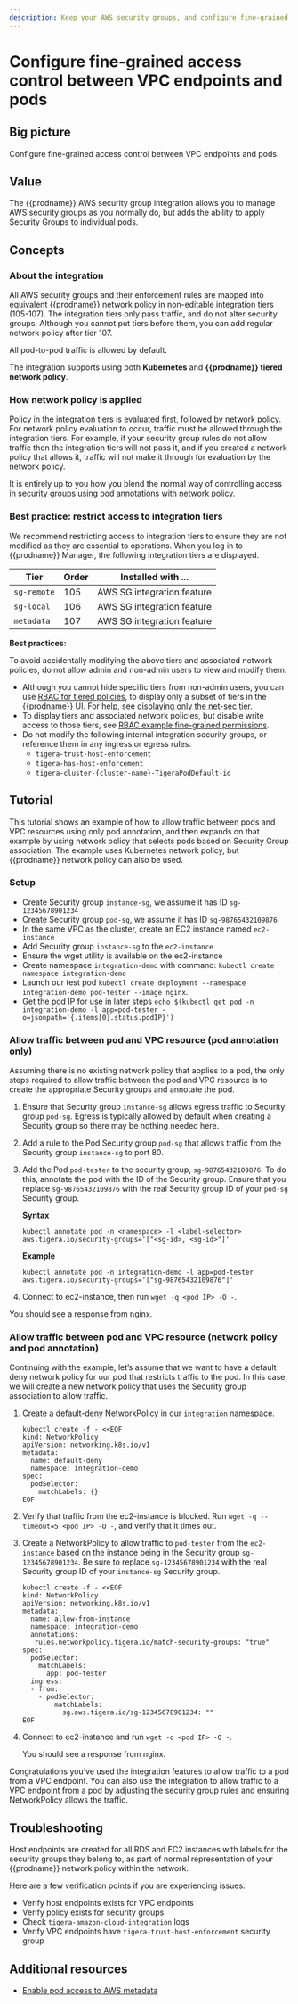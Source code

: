 ```yaml
---
description: Keep your AWS security groups, and configure fine-grained access control between VPC endpoints and pods.
---
```


# Configure fine-grained access control between VPC endpoints and pods

## Big picture

Configure fine-grained access control between VPC endpoints and pods.

## Value

The {{prodname}} AWS security group integration allows you to manage AWS security groups as you normally do, but adds the ability to apply Security Groups to individual pods.

## Concepts

### About the integration

All AWS security groups and their enforcement rules are mapped into equivalent {{prodname}} network policy in non-editable integration tiers (105-107). The integration tiers only pass traffic, and do not alter security groups. Although you cannot put tiers before them, you can add regular network policy after tier 107.

All pod-to-pod traffic is allowed by default.

The integration supports using both **Kubernetes** and **{{prodname}} tiered network policy**.

### How network policy is applied

Policy in the integration tiers is evaluated first, followed by network policy. For network policy evaluation to occur, traffic must be allowed through the integration tiers. For example, if your security group rules do not allow traffic then the integration tiers will not pass it, and if you created a network policy that allows it, traffic will not make it through for evaluation by the network policy.

It is entirely up to you how you blend the normal way of controlling access in security groups using pod annotations with network policy.

### Best practice: restrict access to integration tiers

We recommend restricting access to integration tiers to ensure they are not modified as they are essential to operations. When you log in to {{prodname}} Manager, the following integration tiers are displayed.

| Tier        | Order | Installed with ...         |
| ----------- | ----- | -------------------------- |
| `sg-remote` | 105   | AWS SG integration feature |
| `sg-local`  | 106   | AWS SG integration feature |
| `metadata`  | 107   | AWS SG integration feature |

**Best practices:**

To avoid accidentally modifying the above tiers and associated network policies, do not allow admin and non-admin users to view and modify them.

- Although you cannot hide specific tiers from non-admin users, you can use [RBAC for tiered policies](../../policy-tiers/rbac-tiered-policies.mdx), to display only a subset of tiers in the {{prodname}} UI. For help, see [displaying only the net-sec tier](../../policy-tiers/rbac-tiered-policies.mdx#user-can-only-view-a-specific-tier).
- To display tiers and associated network policies, but disable write access to those tiers, see [RBAC example fine-grained permissions](../../policy-tiers/rbac-tiered-policies.mdx#fine-grained-rbac-for-policies-and-tiers).
- Do not modify the following internal integration security groups, or reference them in any ingress or egress rules.
  - `tigera-trust-host-enforcement`
  - `tigera-has-host-enforcement`
  - `tigera-cluster-{cluster-name}-TigeraPodDefault-id`

## Tutorial

This tutorial shows an example of how to allow traffic between pods and VPC resources using only pod annotation, and then expands on that example by using network policy that selects pods based on Security Group association. The example uses Kubernetes network policy, but {{prodname}} network policy can also be used.

### Setup

- Create Security group `instance-sg`, we assume it has ID `sg-12345678901234`
- Create Security group `pod-sg`, we assume it has ID `sg-98765432109876`
- In the same VPC as the cluster, create an EC2 instance named `ec2-instance`
- Add Security group `instance-sg` to the `ec2-instance`
- Ensure the wget utility is available on the ec2-instance
- Create namespace `integration-demo` with command: `kubectl create namespace integration-demo`
- Launch our test pod `kubectl create deployment --namespace integration-demo pod-tester --image nginx`.
- Get the pod IP for use in later steps `echo $(kubectl get pod -n integration-demo -l app=pod-tester -o=jsonpath='{.items[0].status.podIP}')`

### Allow traffic between pod and VPC resource (pod annotation only)

Assuming there is no existing network policy that applies to a pod, the only steps required to allow traffic between the pod and VPC resource is to create the appropriate Security groups and annotate the pod.

1. Ensure that Security group `instance-sg` allows egress traffic to Security group `pod-sg`. Egress is typically allowed by default when creating a Security group so there may be nothing needed here.
1. Add a rule to the Pod Security group `pod-sg` that allows traffic from the Security group `instance-sg` to port 80.
1. Add the Pod `pod-tester` to the security group, `sg-98765432109876`. To do this, annotate the pod with the ID of the Security group. Ensure that you replace `sg-98765432109876` with the real Security group ID of your `pod-sg` Security group.

   **Syntax**

   ```
   kubectl annotate pod -n <namespace> -l <label-selector> aws.tigera.io/security-groups='["<sg-id>, <sg-id>"]'
   ```

   **Example**

   ```
   kubectl annotate pod -n integration-demo -l app=pod-tester aws.tigera.io/security-groups='["sg-98765432109876"]'
   ```

1. Connect to ec2-instance, then run `wget -q <pod IP> -O -`.

You should see a response from nginx.

### Allow traffic between pod and VPC resource (network policy and pod annotation)

Continuing with the example, let’s assume that we want to have a default deny network policy for our pod that restricts traffic to the pod. In this case, we will create a new network policy that uses the Security group association to allow traffic.

1. Create a default-deny NetworkPolicy in our `integration` namespace.

   ```
   kubectl create -f - <<EOF
   kind: NetworkPolicy
   apiVersion: networking.k8s.io/v1
   metadata:
     name: default-deny
     namespace: integration-demo
   spec:
     podSelector:
       matchLabels: {}
   EOF
   ```

1. Verify that traffic from the ec2-instance is blocked. Run `wget -q --timeout=5 <pod IP> -O -`, and verify that it times out.
1. Create a NetworkPolicy to allow traffic to `pod-tester` from the `ec2-instance` based on the instance being in the Security group `sg-12345678901234`. Be sure to replace `sg-12345678901234` with the real Security group ID of your `instance-sg` Security group.

   ```
   kubectl create -f - <<EOF
   kind: NetworkPolicy
   apiVersion: networking.k8s.io/v1
   metadata:
     name: allow-from-instance
     namespace: integration-demo
     annotations:
      rules.networkpolicy.tigera.io/match-security-groups: "true"
   spec:
     podSelector:
       matchLabels:
         app: pod-tester
     ingress:
     - from:
       - podSelector:
           matchLabels:
             sg.aws.tigera.io/sg-12345678901234: ""
   EOF
   ```

1. Connect to ec2-instance and run `wget -q <pod IP> -O -`.

   You should see a response from nginx.

Congratulations you’ve used the integration features to allow traffic to a pod from a VPC endpoint. You can also use the integration to allow traffic to a VPC endpoint from a pod by adjusting the security group rules and ensuring NetworkPolicy allows the traffic.

## Troubleshooting

Host endpoints are created for all RDS and EC2 instances with labels for the security groups they belong to, as part of normal representation of your {{prodname}} network policy within the network.

Here are a few verification points if you are experiencing issues:

- Verify host endpoints exists for VPC endpoints
- Verify policy exists for security groups
- Check `tigera-amazon-cloud-integration` logs
- Verify VPC endpoints have `tigera-trust-host-enforcement` security group

## Additional resources

- [Enable pod access to AWS metadata](metadata-access.mdx)

